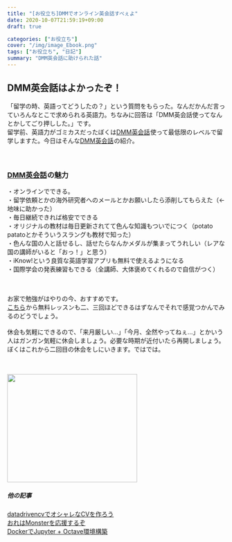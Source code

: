 ```yaml
---
title: "[お役立ち]DMMでオンライン英会話すべぇよ"
date: 2020-10-07T21:59:19+09:00
draft: true

categories: ["お役立ち"]
cover: "/img/image_Ebook.png"
tags: ["お役立ち", "日記"]
summary: "DMM英会話に助けられた話"
---
```


## DMM英会話はよかったぞ！ 
  
  
「留学の時、英語ってどうしたの？」という質問をもらった。なんだかんだ言っていろんなとこで求められる英語力。ちなみに回答は「DMM英会話使ってなんとかしてごり押しした。」です。<br>
留学前、英語力がゴミカスだったぼくは<a href="//af.moshimo.com/af/c/click?a_id=2179241&p_id=906&pc_id=1119&pl_id=11720&guid=ON" rel="nofollow">DMM英会話</a><img src="//i.moshimo.com/af/i/impression?a_id=2179241&p_id=906&pc_id=1119&pl_id=11720" width="1" height="1" style="border:none;">使って最低限のレベルで留学しますた。今日はそんな<a href="//af.moshimo.com/af/c/click?a_id=2179241&p_id=906&pc_id=1119&pl_id=11720&guid=ON" rel="nofollow">DMM英会話</a><img src="//i.moshimo.com/af/i/impression?a_id=2179241&p_id=906&pc_id=1119&pl_id=11720" width="1" height="1" style="border:none;">の紹介。<br>
<br>
<br>

### <a href="//af.moshimo.com/af/c/click?a_id=2179241&p_id=906&pc_id=1119&pl_id=11720&guid=ON" rel="nofollow">DMM英会話</a><img src="//i.moshimo.com/af/i/impression?a_id=2179241&p_id=906&pc_id=1119&pl_id=11720" width="1" height="1" style="border:none;">の魅力 
  
  
・オンラインでできる。<br>
・留学依頼とかの海外研究者へのメールとかお願いしたら添削してもらえた（←地味に助かった）<br>
・毎日継続できれば格安でできる<br>
・オリジナルの教材は毎日更新されてて色んな知識もついでにつく（potato patatoとかそういうスラングも教材で知った）<br>
・色んな国の人と話せるし、話せたらなんかメダルが集まってうれしい（レアな国の講師がいると「おっ！」と思う）<br>
・iKnow!という良質な英語学習アプリも無料で使えるようになる<br>
・国際学会の発表練習もできる（全講師、大体褒めてくれるので自信がつく）<br>
<br><br>

お家で勉強がはやりの今、おすすめです。<br>
<a href="//af.moshimo.com/af/c/click?a_id=2179241&p_id=906&pc_id=1119&pl_id=11778&guid=ON" rel="nofollow">こちら</a><img src="//i.moshimo.com/af/i/impression?a_id=2179241&p_id=906&pc_id=1119&pl_id=11778" width="1" height="1" style="border:none;">から無料レッスンも二、三回ほどできるはずなんでそれで感覚つかんでみるのどうでしょう。<br>
<br>
休会も気軽にできるので、「来月厳しい…」「今月、全然やってねぇ…」とかいう人はガンガン気軽に休会しましょう。必要な時期が近付いたら再開しましょう。ぼくはこれから二回目の休会をしにいきます。ではでは。<br>
<br><br>

<a href="//af.moshimo.com/af/c/click?a_id=2179241&p_id=906&pc_id=1119&pl_id=11765&guid=ON" rel="nofollow"><img src="//image.moshimo.com/af-img/0270/000000011765.jpg" width="300" height="250" style="border:none;"></a><img src="//i.moshimo.com/af/i/impression?a_id=2179241&p_id=906&pc_id=1119&pl_id=11765" width="1" height="1" style="border:none;">
<br>

##### 他の記事

 [datadrivencvでオシャレなCVを作ろう](https://susishushi.github.io/my_blog/post/datacv/)<br>
[おれはMonsterを応援するぞ](https://susishushi.github.io/my_blog/post/monster/)<br>
[DockerでJupyter + Octave環境構築](https://susishushi.github.io/my_blog/post/docker_octave/)
